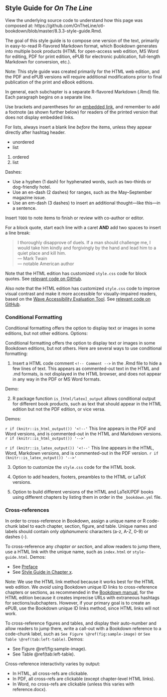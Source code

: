 ## Style Guide for *On The Line* {- #style-guide}
View the underlying source code to understand how this page was composed at: https://github.com/OnTheLine/otl-bookdown/blob/master/8.3.3-style-guide.Rmd.

The goal of this style guide is to compose one version of the text, primarily in easy-to-read R-flavored Markdown format, which Bookdown generates into multiple book products (HTML for open-access web edition, MS Word for editing, PDF for print edition, ePUB for electronic publication, full-length Markdown for conversion, etc.).

Note: This style guide was created primarily for the HTML web edition, and the PDF and ePUB versions will require additional modifications prior to final publication of the print and eBook editions.

In general, each subchapter is a separate R-flavored Markdown (.Rmd) file. Each paragraph begins on a separate line.  

Use brackets and parentheses for an [embedded link](http://example.com), and remember to add a footnote (as shown further below) for readers of the printed version that does not display embedded links.

For lists, always insert a blank line *before* the items, unless they appear directly after hashtag header.

- unordered
- list

1. ordered
2. list

Dashes:

- Use a hyphen (1 dash) for hyphenated words, such as two-thirds or dog-friendly hotel.
- Use an en-dash (2 dashes) for ranges, such as the May--September magazine issue.
- Use an em-dash (3 dashes) to insert an additional thought---like this---in a sentence.

Insert `TODO` to note items to finish or review with co-author or editor.

For a block quote, start each line with a caret **AND** add two spaces to insert a line break:

> I thoroughly disapprove of duels. If a man should challenge me, I would take him kindly and forgivingly by the hand and lead him to a quiet place and kill him.    
> --- Mark Twain  
> --- notable American author  

Note that the HTML edition has customized `style.css` code for block quotes. See [relevant code on GitHub](https://github.com/OnTheLine/otl-bookdown/blob/master/css/style.css#L37).

Also note that the HTML edition has customized `style.css` code to improve visual contrast and make it more accessible for visually-impaired readers, based on the [Wave Accessibility Evaluation Tool](http://wave.webaim.org/). See [relevant code on GitHub](https://github.com/OnTheLine/otl-bookdown/blob/master/css/style.css#L7).

### Conditional Formatting {-}
Conditional formatting offers the option to display text or images in some editions, but not other editions. Options:

Conditional formatting offers the option to display text or images in some Bookdown editions, but not others. Here are several ways to use conditional formatting:

1. Insert a HTML code comment `<!-- Comment -->` in the .Rmd file to hide a few lines of text. This appears as commented-out text in the HTML and .md formats, is not displayed in the HTML browser, and does not appear in any way in the PDF or MS Word formats.

Demo:

<!-- This comment is visible in the .MD source text, but not visible in the HTML browser, nor PDF or MSWord outputs. -->

2. R package function `is_[html/latex]_output` allows conditional output for different book products, such as text that should appear in the HTML edition but not the PDF edition, or vice versa.

Demos:

`r if (knitr::is_html_output()) '<!--'`
This line appears in the PDF and Word versions, and is commented-out in the HTML and Markdown versions.
`r if (knitr::is_html_output()) '-->'`

`r if (knitr::is_latex_output()) '<!--'`
This line appears in the HTML, Word, Markdown versions, and is commented-out in the PDF version.
`r if (knitr::is_latex_output()) '-->'`

3. Option to customize the `style.css` code for the HTML book.

4. Option to add headers, footers, preambles to the HTML or LaTeX versions.

5. Option to build different versions of the HTML and LaTeX/PDF books using different chapters by listing them in order in the `_bookdown.yml` file.

### Cross-references {-}
In order to cross-reference in Bookdown, assign a unique name or R code-chunk label to each chapter, section, figure, and table. Unique names and labels should contain only _alphanumeric_ characters (a-z, A-Z, 0-9) or dashes (-).

To cross-reference any *chapter or section*, and allow readers to jump there, use a HTML link with the unique name, such as `index.html` or `style-guide.html`. Demos:

- See [Preface](index.html)
- See [Style Guide in Chapter x](style-guide.html).

Note: We use the HTML link method because it works best for the HTML web edition. We *avoid* using Bookdown unique ID links to cross-reference chapters or sections, as recommended in the [Bookdown manual](https://bookdown.org/yihui/bookdown/cross-references.html), for the HTML edition because it creates imprecise URLs with extraneous hashtags for sections/subchapters. However, if your primary goal is to create an ePUB, use the Bookdown unique ID links method, since HTML links will not work.

To cross-reference figures and tables, and display their auto-number and allow readers to jump there, write a call-out with a Bookdown reference to a code-chunk label, such as `See Figure \@ref(fig:sample-image)` or `See Table \@ref(tab:left-table)`. Demos:

- See Figure \@ref(fig:sample-image).
- See Table \@ref(tab:left-table).

Cross-reference interactivity varies by output:

- In HTML, all cross-refs are clickable.
- In PDF, all cross-refs are clickable (except chapter-level HTML links).
- In Word, no cross-refs are clickable (unless this varies with reference.docx).
